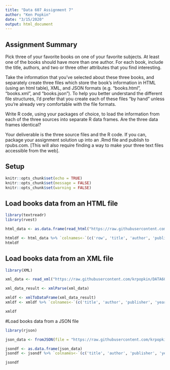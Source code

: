 ```yaml
---
title: "Data 607 Assignment 7"
author: "Ken Popkin"
date: "3/15/2020"
output: html_document
---
```

## Assignment Summary
Pick three of your favorite books on one of your favorite subjects. At least one of the books should have more than one author. For each book, include the title, authors, and two or three other attributes that you find interesting.
<br>

Take the information that you’ve selected about these three books, and separately create three files which store the book’s information in HTML (using an html table), XML, and JSON formats (e.g. “books.html”, “books.xml”, and “books.json”). To help you better understand the different file structures, I’d prefer that you create each of these files “by hand” unless you’re already very comfortable with the file formats. <br>

Write R code, using your packages of choice, to load the information from each of the three sources into separate R data frames. Are the three data frames identical? <br>

Your deliverable is the three source files and the R code. If you can, package your assignment solution up into an .Rmd file and publish to rpubs.com. [This will also require finding a way to make your three text files accessible from the web].<br>

## Setup
```r
knitr::opts_chunk$set(echo = TRUE)
knitr::opts_chunk$set(message = FALSE)
knitr::opts_chunk$set(warning = FALSE)
```

## Load books data from an HTML file
```r
library(textreadr)
library(rvest)
```

```r
html_data <- as.data.frame(read_html("https://raw.githubusercontent.com/krpopkin/DATA607-Class-Repository/master/Week_7/html/books_for_assignment5.html") %>% html_table(fill=TRUE))
```

```r
htmldf <- html_data %>% `colnames<-`(c('row', 'title', 'author', 'publisher', 'year', 'amazon_rank'))
htmldf
```

## Load books data from an XML file
```r
library(XML)
```

```r
xml_data <- read_xml("https://raw.githubusercontent.com/krpopkin/DATA607-Class-Repository/master/Week_7/xml/books_for_assignment5.xml")

xml_data_result <- xmlParse(xml_data)

xmldf <- xmlToDataFrame(xml_data_result)
xmldf <- xmldf %>% `colnames<-`(c('title', 'author', 'publisher', 'year', 'amazon_rank'))
```

```r
xmldf
```

#Load books data from a JSON file
```r
library(rjson)
```

```r
json_data <- fromJSON(file = "https://raw.githubusercontent.com/krpopkin/DATA607-Class-Repository/master/Week_7/json/books_for_assignment5.json")
```

```r
jsondf <- as.data.frame(json_data)
jsondf <- jsondf %>% `colnames<-`(c('title', 'author', 'publisher', 'year', 'amazon_rank'))
```

```r
jsondf
```

